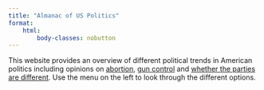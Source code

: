 ```yaml
---
title: "Almanac of US Politics"
format:
    html:
        body-classes: nobutton
---
```


This website provides an overview of different political trends in American politics including opinions on [abortion](/voter_trends/opinion/abortion.qmd), [gun control](/voter_trends/opinion/gun_control.qmd) and [whether the parties are different](/voter_trends/opinion/party_differences.qmd). Use the menu on the left to look through the different options.